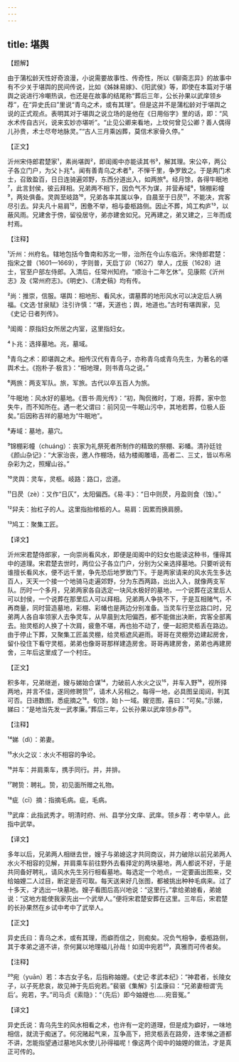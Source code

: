 ```yaml
---
---
---
```

title: 堪舆
---




【题解】


由于蒲松龄天性好奇浪漫，小说需要故事性、传奇性，所以《聊斋志异》的故事中有不少关于堪舆的民间传说，比如《姊妹易嫁》、《阳武侯》等，即使在本篇对于堪舆之说进行冷嘲热讽，也还是在故事的结尾称“葬后三年，公长孙果以武庠领乡荐”，在“异史氏曰”里说“青乌之术，或有其理”。但是这并不是蒲松龄对于堪舆之说的正式观点。表明其对于堪舆之说立场的是他在《日用俗字》里的话，即：“风水术传自古兴，说来玄妙亦堪听”。“止见公卿来看地，上坟何曾见公卿？善人偶得儿孙贵，术士尽夸地脉灵。”“古人三月乘凶葬，莫信术家骨久停。”


【正文】

沂州宋侍郎君楚家¹，素尚堪舆²，即闺阁中亦能读其书³，解其理。宋公卒，两公子各立门户，为父卜兆⁴。闻有善青乌之术者⁵，不惮千里，争罗致之。于是两门术士，召致盈百，日日连骑遍郊野，东西分道出入，如两旅⁶。经月馀，各得牛眠地⁷，此言封侯，彼云拜相。兄弟两不相下，因负气不为谋，并营寿域⁸，锦棚彩幢⁹，两处俱备。灵舆至岐路¹⁰，兄弟各率其属以争，自晨至于日昃¹¹，不能决，宾客尽引去。舁夫凡十易肩¹²，困惫不举，相与委柩路侧。因止不葬，鸠工构庐¹³，以蔽风雨。兄建舍于傍，留役居守，弟亦建舍如兄。兄再建之，弟又建之，三年而成村焉。

【注释】


¹沂州：州府名。辖地包括今鲁南和苏北一带，治所在今山东临沂。宋侍郎君楚：指宋之普（1601—1669），字则普，天启丁卯（1627）举人，戊辰（1628）进士，官至户部左侍郎。入清后，任常州知府。“顺治十二年乞休”。见康熙《沂州志》及《常州府志》。《明史》、《清史稿》均有传。

²尚：推崇，信服。堪舆：相地形、看风水，谓墓葬的地形风水可以决定后人祸福。《文选·甘泉赋》注引许慎：“堪，天道也；舆，地道也。”古时有堪舆家，见《史记·日者列传》。

³闺阁：原指妇女所居之内室，这里指妇女。

⁴卜兆：选择墓地。兆，墓域。

⁵青乌之术：即堪舆之术。相传汉代有青乌子，亦称青乌或青乌先生，为著名的堪舆术士。《抱朴子·极言》：“相地理，则书青乌之说。”

⁶两旅：两支军队。旅，军旅。古代以卒五百人为旅。

⁷牛眠地：风水好的墓地。《晋书·周光传》：“初，陶侃微时，丁艰，将葬，家中忽失牛，而不知所在。遇一老父谓曰：前冈见一牛眠山污中，其地若葬，位极人臣矣。”后因称吉祥的墓地为“牛眠地”。

⁸寿域：墓地，墓穴。

⁹锦棚彩幢（chuáng）：丧家为礼祭死者所制作的精致的祭棚、彩幡。清孙廷铨《颜山杂记》：“大家治丧，邀人作棚场，结为楼阁雕墙，高者二、三丈，皆以布帛杂彩为之，照耀山谷。”

¹⁰灵舆：灵车，灵柩。岐路：路口，岔道。

¹¹日昃（zè）：又作“日仄”，太阳偏西。《易·丰》：“日中则昃，月盈则食（蚀）。”

¹²舁夫：抬杠子的人。这里指抬棺柩的人。易肩：因累而换肩膀。

¹³鸠工：聚集工匠。





【译文】


沂州宋君楚侍郎家，一向崇尚看风水，即便是闺阁中的妇女也能读这种书，懂得其中的道理。宋君楚去世时，两位公子各立门户，分别为父亲选择墓地。只要听说有谁擅长看风水，便不远千里，争先恐后地罗致门下。于是两家请来的风水先生多达百人，天天一个接一个地骑马走遍郊野，分为东西两路，出出入入，就像两支军队。历时一个多月，兄弟两家各自选定一块风水极好的墓地，一个说葬在这里后人可以封侯，一个说葬在那里后人可以拜相。兄弟两人争执不下，于是互相赌气，不再商量，同时营造墓地，彩棚、彩幡也是两边分别准备。当灵车行至岔路口时，兄弟两人各自率领家人去争灵车，从早晨到太阳偏西，都不能做出决断，宾客全部离去。抬灵柩的人换了十次肩，疲惫不堪，再也抬不动了，便一起把灵柩丢在路边。由于停止下葬，又聚集工匠盖灵棚，给灵柩遮风避雨。哥哥在灵棚旁边建起房舍，留仆役住下看守灵柩，弟弟也像哥哥那样建造房舍。哥哥再建房舍，弟弟也再建房舍，三年后这里成了一个村庄。


【正文】

积多年，兄弟继逝，嫂与娣始合谋¹⁴，力破前人水火之议¹⁵，并车入野¹⁶，视所择两地，并言不佳，遂同修聘贽¹⁷，请术人另相之。每得一地，必具图呈闺闼，判其可否。日进数图，悉疵摘之¹⁸。旬馀，始卜一域。嫂览图，喜曰：“可矣。”示娣，娣曰：“是地当先发一武孝廉。”葬后三年，公长孙果以武庠领乡荐¹⁹。

【注释】


¹⁴娣（dì）：弟妻。

¹⁵水火之议：水火不相容的争论。

¹⁶并车：并肩乘车，携手同行。并，并排。

¹⁷聘贽：聘礼。贽，初见面所赠之礼物。

¹⁸疵（cī）摘：指摘毛病。疵，毛病。

¹⁹武痒：此指武秀才。明清时府、州、县学分文庠、武庠。领乡荐：考中举人。此指中武举。





【译文】


多年以后，兄弟两人相继去世，嫂子与弟媳这才共同商议，并力破除以前兄弟两人水火不相容的见解，并肩乘车前往野外去看择定的两块墓地，两人都说不好，于是共同备好聘礼，请风水先生另行相看墓地。每选定一个地点，一定要画出图来，交给妯娌二人过目，断定是否可取。每天送来好几张图，都被挑出种种毛病来。过了十多天，才选出一块墓地。嫂子看图后高兴地说：“这里行。”拿给弟媳看，弟媳说：“这地方能使我家先出一个武举人。”便将宋君楚安葬在这里。三年后，宋君楚的长孙果然在乡试中考中了武举人。


【正文】

异史氏曰：青乌之术，或有其理，而癖而信之，则痴矣。况负气相争，委柩路侧，其于孝弟之道不讲，奈何冀以地理福儿孙哉！如闺中宛若²⁰，真雅而可传者矣。

【注释】


²⁰宛（yuān）若：本古女子名，后指称妯娌。《史记·孝武本纪》：“神君者，长陵女子，以子死悲哀，故见神于先后宛若。”裴骃《集解》引孟康曰：“兄弟妻相谓‘先后’。宛若，字。”司马贞《索隐》：“（先后）即今妯娌也……宛音冤。”





【译文】


异史氏说：青乌先生的风水相看之术，也许有一定的道理，但是成为癖好，一味地相信，就流于痴迷了。何况赌起气来，互争高下，把灵柩丢在路旁，连孝悌之道都不讲，怎能指望通过墓地风水使儿孙得福呢！像这两个闺中的妯娌的做法，才是真正可传的。